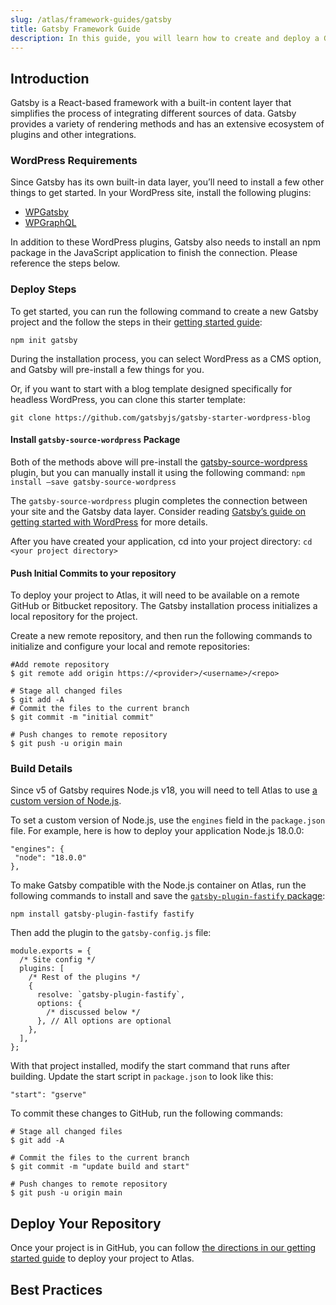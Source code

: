 ```yaml
---
slug: /atlas/framework-guides/gatsby
title: Gatsby Framework Guide
description: In this guide, you will learn how to create and deploy a Gatsby application on the Atlas hosting platform. 
---
```

## Introduction 
Gatsby is a React-based framework with a built-in content layer that simplifies the process of integrating different sources of data. Gatsby provides a variety of rendering methods and has an extensive ecosystem of plugins and other integrations.

### WordPress Requirements
Since Gatsby has its own built-in data layer, you’ll need to install a few other things to get started. In your WordPress site, install the following plugins:
- [WPGatsby](https://wordpress.org/plugins/wp-gatsby/)
- [WPGraphQL](https://github.com/wp-graphql/wp-graphql/releases)

In addition to these WordPress plugins, Gatsby also needs to install an npm package in the JavaScript application to finish the connection. Please reference the steps below.

### Deploy Steps

To get started, you can run the following command to create a new Gatsby project and the follow the steps in their [getting started guide](https://www.gatsbyjs.com/docs/quick-start):

`npm init gatsby`

During the installation process, you can select WordPress as a CMS option, and Gatsby will pre-install a few things for you.

Or, if you want to start with a blog template designed specifically for headless WordPress, you can clone this starter template:

`git clone https://github.com/gatsbyjs/gatsby-starter-wordpress-blog`

#### Install `gatsby-source-wordpress` Package

Both  of the methods above will pre-install the [gatsby-source-wordpress](https://github.com/gatsbyjs/gatsby/blob/master/packages/gatsby-source-wordpress/README.md) plugin, but you can manually install it using the following command:
`npm install –save gatsby-source-wordpress`

The `gatsby-source-wordpress` plugin completes the connection between your site and the Gatsby data layer. Consider reading [Gatsby’s guide on getting started with WordPress](https://github.com/gatsbyjs/gatsby/blob/master/packages/gatsby-source-wordpress/README.md) for more details.

After you have created your application, cd into your project directory:
`cd <your project directory>`

#### Push Initial Commits to your repository

To deploy your project to Atlas, it will need to be available on a remote GitHub or Bitbucket repository. The Gatsby installation process initializes a local repository for the project.

Create a new remote repository, and then run the following commands to initialize and configure your local and remote repositories:
```
#Add remote repository
$ git remote add origin https://<provider>/<username>/<repo>

# Stage all changed files
$ git add -A
# Commit the files to the current branch
$ git commit -m "initial commit"

# Push changes to remote repository
$ git push -u origin main

```
### Build Details 

Since v5 of Gatsby requires Node.js v18, you will need to tell Atlas to use [a custom version of Node.js](https://developers.wpengine.com/docs/atlas/customization/builds#setting-a-custom-version-of-node-js--npm-and-yarn).

To set a custom version of Node.js, use the `engines` field in the `package.json` file. For example, here is how to deploy your application Node.js 18.0.0:
```
"engines": {
 "node": "18.0.0"
},
```

To make Gatsby compatible with the Node.js container on Atlas, run the following commands to install and save the [`gatsby-plugin-fastify` package](https://www.gatsbyjs.com/plugins/gatsby-plugin-fastify/):
```
npm install gatsby-plugin-fastify fastify
```

Then add the plugin to the `gatsby-config.js` file:
```
module.exports = {
  /* Site config */
  plugins: [
    /* Rest of the plugins */
    {
      resolve: `gatsby-plugin-fastify`,
      options: {
        /* discussed below */
      }, // All options are optional
    },
  ],
};

```

With that project installed, modify the start command that runs after building. Update the start script in `package.json` to look like this:
```
"start": "gserve"
```

To commit these changes to GitHub, run the following commands:
```
# Stage all changed files
$ git add -A

# Commit the files to the current branch
$ git commit -m "update build and start"

# Push changes to remote repository
$ git push -u origin main
```
## Deploy Your Repository
Once your project is in GitHub, you can follow [the directions in our getting started guide](https://developers.wpengine.com/docs/atlas/getting-started/deploy-from-existing-repo) to deploy your project to Atlas.

## Best Practices 


